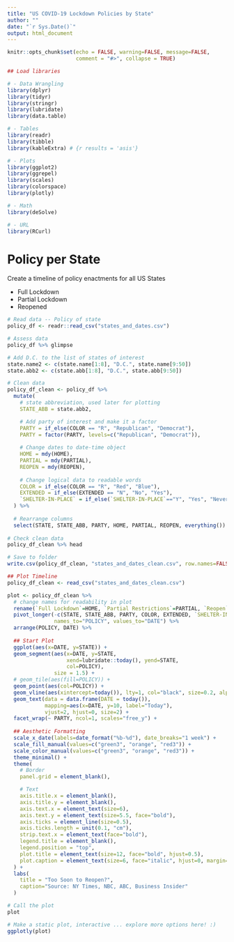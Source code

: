 ```yaml
---
title: "US COVID-19 Lockdown Policies by State"
author: ""
date: "`r Sys.Date()`"
output: html_document
---
```


```r
knitr::opts_chunk$set(echo = FALSE, warning=FALSE, message=FALSE,
                      comment = "#>", collapse = TRUE)
```

```r
## Load libraries

# - Data Wrangling
library(dplyr)
library(tidyr)
library(stringr) 
library(lubridate)
library(data.table)

# - Tables 
library(readr)
library(tibble)
library(kableExtra) # {r results = 'asis'}

# - Plots
library(ggplot2)
library(ggrepel)
library(scales)
library(colorspace)
library(plotly)

# - Math
library(deSolve)

# - URL 
library(RCurl)
```


# Policy per State

Create a timeline of policy enactments for all US States

- Full Lockdown
- Partial Lockdown
- Reopened


```r
# Read data -- Policy of state 
policy_df <- readr::read_csv("states_and_dates.csv")

# Assess data
policy_df %>% glimpse

# Add D.C. to the list of states of interest
state.name2 <- c(state.name[1:8], "D.C.", state.name[9:50])
state.abb2 <- c(state.abb[1:8], "D.C.", state.abb[9:50])

# Clean data
policy_df_clean <- policy_df %>% 
  mutate(
    # state abbreviation, used later for plotting
    STATE_ABB = state.abb2,

    # Add party of interest and make it a factor
    PARTY = if_else(COLOR == "R", "Republican", "Democrat"), 
    PARTY = factor(PARTY, levels=c("Republican", "Democrat")),
    
    # Change dates to date-time object
    HOME = mdy(HOME),
    PARTIAL = mdy(PARTIAL), 
    REOPEN = mdy(REOPEN),
    
    # Change logical data to readable words
    COLOR = if_else(COLOR == "R", "Red", "Blue"),
    EXTENDED = if_else(EXTENDED == "N", "No", "Yes"),
    `SHELTER-IN-PLACE` = if_else(`SHELTER-IN-PLACE`=="Y", "Yes", "Never Sheltered")
  ) %>% 
  
  # Rearrange columns
  select(STATE, STATE_ABB, PARTY, HOME, PARTIAL, REOPEN, everything())
  
# Check clean data
policy_df_clean %>% head

# Save to folder
write.csv(policy_df_clean, "states_and_dates_clean.csv", row.names=FALSE)

```

```r
## Plot Timeline
policy_df_clean <- read_csv("states_and_dates_clean.csv")

plot <- policy_df_clean %>%
  # change names for readability in plot
  rename(`Full Lockdown`=HOME, `Partial Restrictions`=PARTIAL, `Reopen`=REOPEN) %>%
  pivot_longer(-c(STATE, STATE_ABB, PARTY, COLOR, EXTENDED, `SHELTER-IN-PLACE`), 
               names_to="POLICY", values_to="DATE") %>% 
  arrange(POLICY, DATE) %>% 
  
  ## Start Plot
  ggplot(aes(x=DATE, y=STATE)) +
  geom_segment(aes(x=DATE, y=STATE, 
                   xend=lubridate::today(), yend=STATE, 
                   col=POLICY),
               size = 1.5) +
  # geom_tile(aes(fill=POLICY)) + 
  geom_point(aes(col=POLICY)) +
  geom_vline(aes(xintercept=today()), lty=1, col="black", size=0.2, alpha=0.9) +
  geom_text(data = data.frame(DATE = today()), 
            mapping=aes(x=DATE, y=10, label="Today"), 
            vjust=2, hjust=0, size=2) +
  facet_wrap(~ PARTY, ncol=1, scales="free_y") +
  
  ## Aesthetic Formatting
  scale_x_date(labels=date_format("%b-%d"), date_breaks="1 week") +
  scale_fill_manual(values=c("green3", "orange", "red3")) +
  scale_color_manual(values=c("green3", "orange", "red3")) +
  theme_minimal() +
  theme(
    # Border
    panel.grid = element_blank(),

    # Text
    axis.title.x = element_blank(),
    axis.title.y = element_blank(),
    axis.text.x = element_text(size=6),
    axis.text.y = element_text(size=5.5, face="bold"),
    axis.ticks = element_line(size=0.5),
    axis.ticks.length = unit(0.1, "cm"),
    strip.text.x = element_text(face="bold"),
    legend.title = element_blank(),
    legend.position = "top",
    plot.title = element_text(size=12, face="bold", hjust=0.5),
    plot.caption = element_text(size=6, face="italic", hjust=0, margin=margin(t=15))
  ) +
  labs(
    title = "Too Soon to Reopen?",
    caption="Source: NY Times, NBC, ABC, Business Insider"
  )

# Call the plot
plot

# Make a static plot, interactive ... explore more options here! :) 
ggplotly(plot)
```


